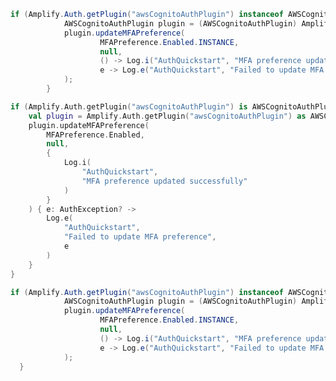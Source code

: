 <BlockSwitcher>
<Block name="Java">

```java
if (Amplify.Auth.getPlugin("awsCognitoAuthPlugin") instanceof AWSCognitoAuthPlugin) {
            AWSCognitoAuthPlugin plugin = (AWSCognitoAuthPlugin) Amplify.Auth.getPlugin("awsCognitoAuthPlugin");
            plugin.updateMFAPreference(
                    MFAPreference.Enabled.INSTANCE,
                    null,
                    () -> Log.i("AuthQuickstart", "MFA preference updated successfully"),
                    e -> Log.e("AuthQuickstart", "Failed to update MFA preference.", e)
            );
        }
```

</Block>
<Block name="Kotlin - Callbacks">

```kotlin
if (Amplify.Auth.getPlugin("awsCognitoAuthPlugin") is AWSCognitoAuthPlugin) {
    val plugin = Amplify.Auth.getPlugin("awsCognitoAuthPlugin") as AWSCognitoAuthPlugin
    plugin.updateMFAPreference(
        MFAPreference.Enabled,
        null,
        {
            Log.i(
                "AuthQuickstart",
                "MFA preference updated successfully"
            )
        }
    ) { e: AuthException? ->
        Log.e(
            "AuthQuickstart",
            "Failed to update MFA preference",
            e
        )
    }
}
```

</Block>
<Block name="RxJava">

```java
if (Amplify.Auth.getPlugin("awsCognitoAuthPlugin") instanceof AWSCognitoAuthPlugin) {
            AWSCognitoAuthPlugin plugin = (AWSCognitoAuthPlugin) Amplify.Auth.getPlugin("awsCognitoAuthPlugin");
            plugin.updateMFAPreference(
                    MFAPreference.Enabled.INSTANCE,
                    null,
                    () -> Log.i("AuthQuickstart", "MFA preference updated successfully"),
                    e -> Log.e("AuthQuickstart", "Failed to update MFA preference.", e)
            );
  }
```

</Block>
</BlockSwitcher>
